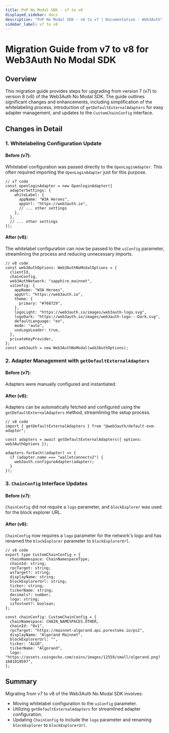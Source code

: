 ```yaml
---
title: PnP No Modal SDK - v7 to v8
displayed_sidebar: docs
description: "PnP No Modal SDK - v6 to v7 | Documentation - Web3Auth"
sidebar_label: v7 to v8
---
```


# Migration Guide from v7 to v8 for Web3Auth No Modal SDK

## Overview

This migration guide provides steps for upgrading from version 7 (v7) to version 8 (v8) of the Web3Auth No Modal SDK. The guide outlines significant
changes and enhancements, including simplification of the whitelabeling process, introduction of `getDefaultExternalAdapters` for easy adapter
management, and updates to the `CustomChainConfig` interface.

## Changes in Detail

### 1. Whitelabeling Configuration Update

#### Before (v7):

Whitelabel configuration was passed directly to the `OpenLoginAdapter`. This often required importing the `OpenLoginAdapter` just for this purpose.

```tsx
// v7 code
const openloginAdapter = new OpenloginAdapter({
  adapterSettings: {
    whiteLabel: {
      appName: "W3A Heroes",
      appUrl: "https://web3auth.io",
      // ... other settings
    },
  },
  // ... other settings
});
```

#### After (v8):

The whitelabel configuration can now be passed to the `uiConfig` parameter, streamlining the process and reducing unnecessary imports.

```tsx
// v8 code
const web3AuthOptions: Web3AuthNoModalOptions = {
  clientId,
  chainConfig,
  web3AuthNetwork: "sapphire_mainnet",
  uiConfig: {
    appName: "W3A Heroes",
    appUrl: "https://web3auth.io",
    theme: {
      primary: "#768729",
    },
    logoLight: "https://web3auth.io/images/web3auth-logo.svg",
    logoDark: "https://web3auth.io/images/web3auth-logo---Dark.svg",
    defaultLanguage: "en",
    mode: "auto",
    useLogoLoader: true,
  },
  privateKeyProvider,
};
const web3auth = new Web3AuthNoModal(web3AuthOptions);
```

### 2. Adapter Management with `getDefaultExternalAdapters`

#### Before (v7):

Adapters were manually configured and instantiated.

#### After (v8):

Adapters can be automatically fetched and configured using the `getDefaultExternalAdapters` method, streamlining the setup process.

```tsx
// v8 code
import { getDefaultExternalAdapters } from "@web3auth/default-evm-adapter";

const adapters = await getDefaultExternalAdapters({ options: web3AuthOptions });

adapters.forEach((adapter) => {
  if (adapter.name === "walletconnectv2") {
    web3auth.configureAdapter(adapter);
  }
});
```

### 3. `ChainConfig` Interface Updates

#### Before (v7):

`ChainConfig` did not require a `logo` parameter, and `blockExplorer` was used for the block explorer URL.

#### After (v8):

`ChainConfig` now requires a `logo` parameter for the network's logo and has renamed the `blockExplorer` parameter to `blockExplorerUrl`.

```tsx
// v8 code
export type CustomChainConfig = {
  chainNamespace: ChainNamespaceType;
  chainId: string;
  rpcTarget: string;
  wsTarget?: string;
  displayName: string;
  blockExplorerUrl: string;
  ticker: string;
  tickerName: string;
  decimals?: number;
  logo: string;
  isTestnet?: boolean;
};

const chainConfig: CustomChainConfig = {
  chainNamespace: CHAIN_NAMESPACES.OTHER,
  chainId: "0x1",
  rpcTarget: "https://mainnet-algorand.api.purestake.io/ps2",
  displayName: "Algorand Mainnet",
  blockExplorerUrl: "",
  ticker: "ALGO",
  tickerName: "Algorand",
  logo: "https://assets.coingecko.com/coins/images/12559/small/algorand.png?1601019597",
};
```

## Summary

Migrating from v7 to v8 of the Web3Auth No Modal SDK involves:

- Moving whitelabel configuration to the `uiConfig` parameter.
- Utilizing `getDefaultExternalAdapters` for streamlined adapter configuration.
- Updating `ChainConfig` to include the `logo` parameter and renaming `blockExplorer` to `blockExplorerUrl`.
